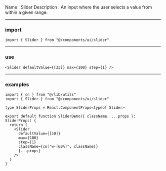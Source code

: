 Name : Slider
Description : An input where the user selects a value from within a given range.

---

### import

```
import { Slider } from "@/components/ui/slider"
```

---

### use

```slider.mdx
<Slider defaultValue={[33]} max={100} step={1} />
```

---

### examples

```slider-demo.tsx
import { cn } from "@/lib/utils"
import { Slider } from "@/components/ui/slider"

type SliderProps = React.ComponentProps<typeof Slider>

export default function SliderDemo({ className, ...props }: SliderProps) {
  return (
    <Slider
      defaultValue={[50]}
      max={100}
      step={1}
      className={cn("w-[60%]", className)}
      {...props}
    />
  )
}
```
